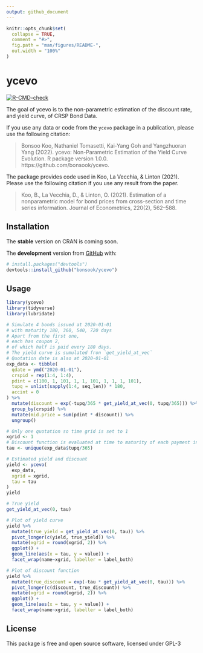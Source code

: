 ```yaml
---
output: github_document
---
```


<!-- README.md is generated from README.Rmd. Please edit that file -->
```r
knitr::opts_chunk$set(
  collapse = TRUE,
  comment = "#>",
  fig.path = "man/figures/README-",
  out.width = "100%"
)
```

# ycevo

<!-- badges: start -->
[![R-CMD-check](https://github.com/bonsook/ycevo/workflows/R-CMD-check/badge.svg)](https://github.com/bonsook/ycevo/actions)
<!-- badges: end -->

The goal of ycevo is to the non-parametric estimation of the discount rate, and yield curve, of CRSP Bond Data.

If you use any data or code from the `ycevo` package in a publication, please use the following citation:  

> Bonsoo Koo, Nathaniel Tomasetti, Kai-Yang Goh and Yangzhuoran Yang (2022). ycevo: Non-Parametric Estimation
of the Yield Curve Evolution. R package version 1.0.0. https://github.com/bonsook/ycevo. 

The package provides code used in Koo, La Vecchia, & Linton (2021). Please use the following citation if you use any result from the paper.

> Koo, B., La Vecchia, D., & Linton, O. (2021). Estimation of a nonparametric model for bond prices from cross-section and time series information. Journal of Econometrics, 220(2), 562–588.

## Installation

<!-- You can install the released version of ycevo from [CRAN](https://CRAN.R-project.org) with: -->

<!-- ``` r -->
<!-- install.packages("ycevo") -->
<!-- ``` -->
The __stable__ version on CRAN is coming soon.

The __development__ version from [GitHub](https://github.com/) with:

``` r
# install.packages("devtools")
devtools::install_github("bonsook/ycevo")
```
## Usage

```r
library(ycevo)
library(tidyverse)
library(lubridate)

# Simulate 4 bonds issued at 2020-01-01
# with maturity 180, 360, 540, 720 days
# Apart from the first one, 
# each has coupon 2, 
# of which half is paid every 180 days.
# The yield curve is sumulated fron `get_yield_at_vec`
# Quotation date is also at 2020-01-01
exp_data <- tibble(
  qdate = ymd("2020-01-01"), 
  crspid = rep(1:4, 1:4), 
  pdint = c(100, 1, 101, 1, 1, 101, 1, 1, 1, 101),
  tupq = unlist(sapply(1:4, seq_len)) * 180, 
  accint = 0
) %>% 
  mutate(discount = exp(-tupq/365 * get_yield_at_vec(0, tupq/365))) %>% 
  group_by(crspid) %>% 
  mutate(mid.price = sum(pdint * discount)) %>% 
  ungroup()

# Only one quotation so time grid is set to 1
xgrid <- 1 
# Discount function is evaluated at time to maturity of each payment in the data
tau <- unique(exp_data$tupq/365) 

# Estimated yield and discount
yield <- ycevo(
  exp_data, 
  xgrid = xgrid,
  tau = tau
)
yield 

# True yield
get_yield_at_vec(0, tau)

# Plot of yield curve
yield %>%
  mutate(true_yield = get_yield_at_vec(0, tau)) %>% 
  pivot_longer(c(yield, true_yield)) %>% 
  mutate(xgrid = round(xgrid, 2)) %>%
  ggplot() + 
  geom_line(aes(x = tau, y = value)) +
  facet_wrap(name~xgrid, labeller = label_both)

# Plot of discount function
yield %>%
  mutate(true_discount = exp(-tau * get_yield_at_vec(0, tau))) %>% 
  pivot_longer(c(discount, true_discount)) %>% 
  mutate(xgrid = round(xgrid, 2)) %>%
  ggplot() + 
  geom_line(aes(x = tau, y = value)) +
  facet_wrap(name~xgrid, labeller = label_both)
```


## License

This package is free and open source software, licensed under GPL-3
